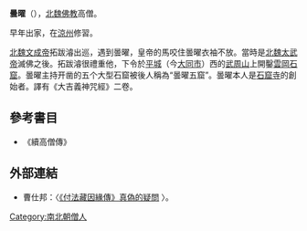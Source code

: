 '''曇曜'''（{{bd|?||?|}}），[[北魏|北魏]][[佛教|佛教]]高僧。

早年出家，在[[涼州|涼州]]修習。

[[北魏文成帝|北魏文成帝]]拓跋濬出巡，遇到曇曜，皇帝的馬咬住曇曜衣袖不放。當時是[[北魏太武帝|北魏太武帝]]滅佛之後。拓跋濬很禮重他，下令於[[平城遗址|平城]]（今[[大同市|大同市]]）西的[[武周山|武周山]]上開鑿[[雲岡石窟|雲岡石窟]]。曇曜主持开凿的五个大型石窟被後人稱為“曇曜五窟”。曇曜本人是[[石窟寺|石窟寺]]的創始者。譯有《大吉義神咒經》二卷。

== 參考書目 ==
* 《續高僧傳》
==外部連結==
*曹仕邦：〈[http://enlight.lib.ntu.edu.tw/FULLTEXT/JR-BM054/bm054208692.pdf 《付法藏因緣傳》真偽的疑問] {{Wayback|url=http://enlight.lib.ntu.edu.tw/FULLTEXT/JR-BM054/bm054208692.pdf |date=20160304194928 }}〉。
[[Category:南北朝僧人|Category:南北朝僧人]]